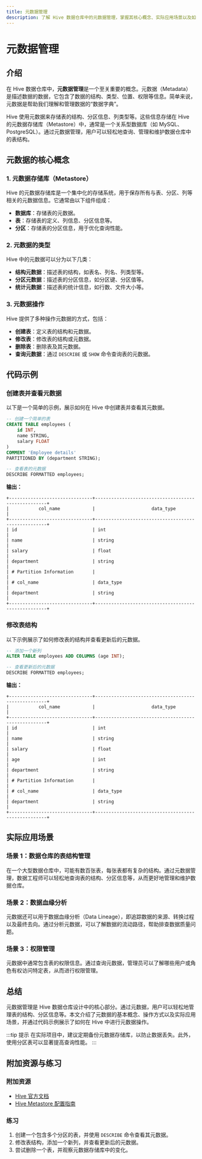 ```yaml
---
title: 元数据管理
description: 了解 Hive 数据仓库中的元数据管理，掌握其核心概念、实际应用场景以及如何通过代码实现元数据的操作。
---
```


# 元数据管理

## 介绍

在 Hive 数据仓库中，**元数据管理**是一个至关重要的概念。元数据（Metadata）是描述数据的数据，它包含了数据的结构、类型、位置、权限等信息。简单来说，元数据是帮助我们理解和管理数据的“数据字典”。

Hive 使用元数据来存储表的结构、分区信息、列类型等。这些信息存储在 Hive 的元数据存储库（Metastore）中，通常是一个关系型数据库（如 MySQL、PostgreSQL）。通过元数据管理，用户可以轻松地查询、管理和维护数据仓库中的表结构。

## 元数据的核心概念

### 1. 元数据存储库（Metastore）

Hive 的元数据存储库是一个集中化的存储系统，用于保存所有与表、分区、列等相关的元数据信息。它通常由以下组件组成：

- **数据库**：存储表的元数据。
- **表**：存储表的定义、列信息、分区信息等。
- **分区**：存储表的分区信息，用于优化查询性能。

### 2. 元数据的类型

Hive 中的元数据可以分为以下几类：

- **结构元数据**：描述表的结构，如表名、列名、列类型等。
- **分区元数据**：描述表的分区信息，如分区键、分区值等。
- **统计元数据**：描述表的统计信息，如行数、文件大小等。

### 3. 元数据操作

Hive 提供了多种操作元数据的方式，包括：

- **创建表**：定义表的结构和元数据。
- **修改表**：修改表的结构或元数据。
- **删除表**：删除表及其元数据。
- **查询元数据**：通过 `DESCRIBE` 或 `SHOW` 命令查询表的元数据。

## 代码示例

### 创建表并查看元数据

以下是一个简单的示例，展示如何在 Hive 中创建表并查看其元数据。

```sql
-- 创建一个简单的表
CREATE TABLE employees (
    id INT,
    name STRING,
    salary FLOAT
)
COMMENT 'Employee details'
PARTITIONED BY (department STRING);

-- 查看表的元数据
DESCRIBE FORMATTED employees;
```

**输出：**

```
+-------------------------------+----------------------------------------------------+
|           col_name            |                     data_type                      |
+-------------------------------+----------------------------------------------------+
| id                            | int                                                |
| name                          | string                                             |
| salary                        | float                                              |
| department                    | string                                             |
| # Partition Information       |                                                    |
| # col_name                    | data_type                                          |
| department                    | string                                             |
+-------------------------------+----------------------------------------------------+
```

### 修改表结构

以下示例展示了如何修改表的结构并查看更新后的元数据。

```sql
-- 添加一个新列
ALTER TABLE employees ADD COLUMNS (age INT);

-- 查看更新后的元数据
DESCRIBE FORMATTED employees;
```

**输出：**

```
+-------------------------------+----------------------------------------------------+
|           col_name            |                     data_type                      |
+-------------------------------+----------------------------------------------------+
| id                            | int                                                |
| name                          | string                                             |
| salary                        | float                                              |
| age                           | int                                                |
| department                    | string                                             |
| # Partition Information       |                                                    |
| # col_name                    | data_type                                          |
| department                    | string                                             |
+-------------------------------+----------------------------------------------------+
```

## 实际应用场景

### 场景 1：数据仓库的表结构管理

在一个大型数据仓库中，可能有数百张表，每张表都有复杂的结构。通过元数据管理，数据工程师可以轻松地查询表的结构、分区信息等，从而更好地管理和维护数据仓库。

### 场景 2：数据血缘分析

元数据还可以用于数据血缘分析（Data Lineage），即追踪数据的来源、转换过程以及最终去向。通过分析元数据，可以了解数据的流动路径，帮助排查数据质量问题。

### 场景 3：权限管理

元数据中通常包含表的权限信息。通过查询元数据，管理员可以了解哪些用户或角色有权访问特定表，从而进行权限管理。

## 总结

元数据管理是 Hive 数据仓库设计中的核心部分。通过元数据，用户可以轻松地管理表的结构、分区信息等。本文介绍了元数据的基本概念、操作方式以及实际应用场景，并通过代码示例展示了如何在 Hive 中进行元数据操作。

:::tip 提示
在实际项目中，建议定期备份元数据存储库，以防止数据丢失。此外，使用分区表可以显著提高查询性能。
:::

## 附加资源与练习

### 附加资源

- [Hive 官方文档](https://cwiki.apache.org/confluence/display/Hive/Home)
- [Hive Metastore 配置指南](https://cwiki.apache.org/confluence/display/Hive/Configuration+Properties#ConfigurationProperties-Metastore)

### 练习

1. 创建一个包含多个分区的表，并使用 `DESCRIBE` 命令查看其元数据。
2. 修改表结构，添加一个新列，并查看更新后的元数据。
3. 尝试删除一个表，并观察元数据存储库中的变化。